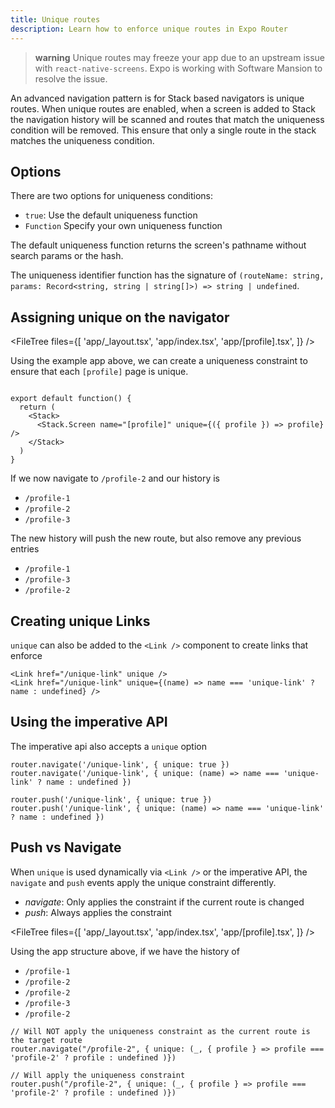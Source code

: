 ```yaml
---
title: Unique routes
description: Learn how to enforce unique routes in Expo Router
---
```


> **warning** Unique routes may freeze your app due to an upstream issue with `react-native-screens`. Expo is working with Software Mansion to resolve the issue.

An advanced navigation pattern is for Stack based navigators is unique routes. When unique routes are enabled, when a screen is added to Stack the navigation history will be scanned and routes that match the uniqueness condition will be removed. This ensure that only a single route in the stack matches the uniqueness condition.

## Options

There are two options for uniqueness conditions:

- `true`: Use the default uniqueness function
- `Function` Specify your own uniqueness function

The default uniqueness function returns the screen's pathname without search params or the hash.

The uniqueness identifier function has the signature of `(routeName: string, params: Record<string, string | string[]>) => string | undefined`.

## Assigning unique on the navigator

<FileTree
  files={[
    'app/_layout.tsx',
    'app/index.tsx',
    'app/[profile].tsx',
  ]}
/>

Using the example app above, we can create a uniqueness constraint to ensure that each `[profile]` page is unique.

```tsx app/_layout.tsx

export default function() {
  return (
    <Stack>
      <Stack.Screen name="[profile]" unique={({ profile }) => profile} />
    </Stack>
  )
}
```

If we now navigate to `/profile-2` and our history is

- `/profile-1`
- `/profile-2`
- `/profile-3`

The new history will push the new route, but also remove any previous entries 

- `/profile-1`
- `/profile-3`
- `/profile-2`

## Creating unique Links

`unique` can also be added to the `<Link />` component to create links that enforce

```tsx 
<Link href="/unique-link" unique />
<Link href="/unique-link" unique={(name) => name === 'unique-link' ? name : undefined} />
```

## Using the imperative API

The imperative api also accepts a `unique` option

```tsx 
router.navigate('/unique-link', { unique: true })
router.navigate('/unique-link', { unique: (name) => name === 'unique-link' ? name : undefined })

router.push('/unique-link', { unique: true })
router.push('/unique-link', { unique: (name) => name === 'unique-link' ? name : undefined })
```

## Push vs Navigate

When `unique` is used dynamically via `<Link />` or the imperative API, the `navigate` and `push` events apply the unique constraint differently.

- *navigate*: Only applies the constraint if the current route is changed
- *push*: Always applies the constraint

<FileTree
  files={[
    'app/_layout.tsx',
    'app/index.tsx',
    'app/[profile].tsx',
  ]}
/>

Using the app structure above, if we have the history of

- `/profile-1`
- `/profile-2`
- `/profile-2`
- `/profile-3`
- `/profile-2`

```tsx
// Will NOT apply the uniqueness constraint as the current route is the target route
router.navigate("/profile-2", { unique: (_, { profile } => profile === 'profile-2' ? profile : undefined )})

// Will apply the uniqueness constraint
router.push("/profile-2", { unique: (_, { profile } => profile === 'profile-2' ? profile : undefined )})
```